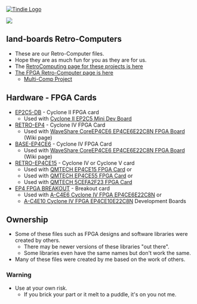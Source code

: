 <a href="https://www.tindie.com/products/land_boards/retrocomputer-fpga-card-pcb-only/" >
<img src="http://land-boards.com/tindie/tindie-larges-v2.png" alt="Tindie Logo">
</img></a> 

<img src="http://land-boards.com/blwiki/images/0/08/RETROEP4CE15_REV4_EDGEVIEW-720PX.jpg"></img>

== land-boards Retro-Computers ==

* These are our Retro-Computer files.
* Hope they are as much fun for you as they are for us.
* The [http://land-boards.com/blwiki/index.php?title=RetroComputing RetroComputing page for these projects is here]
* [https://github.com/douggilliland/Retro-Computers/tree/master/FPGA%20Retro%20Computers The FPGA Retro-Computer page is here]
** [https://github.com/douggilliland/MultiComp Multi-Comp Project]

== Hardware - FPGA Cards ==

* [[EP2C5-DB]] - Cyclone II FPGA card
** Used with [[Cyclone_II_EP2C5_Mini_Dev_Board|Cyclone II EP2C5 Mini Dev Board]]
* [[RETRO-EP4]] - Cyclone IV FPGA Card
** Used with [https://www.waveshare.com/wiki/CoreEP4CE6 WaveShare CoreEP4CE6 EP4CE6E22C8N FPGA Board] (Wiki page)
* [[BASE-EP4CE6]] - Cyclone IV FPGA Card
** Used with [https://www.waveshare.com/wiki/CoreEP4CE6 WaveShare CoreEP4CE6 EP4CE6E22C8N FPGA Board] (Wiki page)
* [[RETRO-EP4CE15]] - Cyclone IV or Cyclone V card
** Used with [[QMTECH EP4CE15 FPGA Card]] or 
** Used with [[QMTECH EP4CE55 FPGA Card]] or 
** Used with [[QM_Tech_Cyclone_V_FPGA_Board|QMTECH 5CEFA2F23 FPGA Card]]
* [[EP4 FPGA BREAKOUT]] - Breakout card
** Used with [[A-C4E6_Cyclone_IV_FPGA_EP4CE6E22C8N_Development_Board|A-C4E6 Cyclone IV FPGA EP4CE6E22C8N]] or
** [[A-C4E10_Cyclone_IV_FPGA_EP4CE10E22C8N_Development_Board|A-C4E10 Cyclone IV FPGA EP4CE10E22C8N]] Development Boards
== Ownership ==

* Some of these files such as FPGA designs and software libraries were created by others.
** There may be newer versions of these libraries "out there".
** Some libraries even have the same names but don't work the same.
* Many of these files were created by me based on the work of others.

=== Warning ===

* Use at your own risk.
** If you brick your part or it melt to a puddle, it's on you not me.

